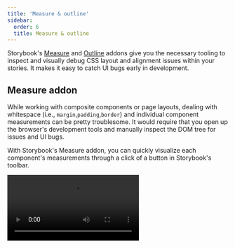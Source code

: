 ```yaml
---
title: 'Measure & outline'
sidebar:
  order: 6
  title: Measure & outline
---
```


<YouTubeCallout id="-S7GtH0hdc4" title="Debug CSS without DevTools — Storybook" />

Storybook's [Measure](https://storybook.js.org/addons/@storybook/addon-measure/) and [Outline](https://storybook.js.org/addons/@storybook/addon-outline) addons give you the necessary tooling to inspect and visually debug CSS layout and alignment issues within your stories. It makes it easy to catch UI bugs early in development.

## Measure addon

While working with composite components or page layouts, dealing with whitespace (i.e., `margin`,`padding`,`border`) and individual component measurements can be pretty troublesome. It would require that you open up the browser's development tools and manually inspect the DOM tree for issues and UI bugs.

With Storybook's Measure addon, you can quickly visualize each component's measurements through a click of a button in Storybook's toolbar.

<Video src="../_assets/essentials/addon-measure-optimized.mp4" />

<Callout variant="info" icon="💡">

  Alternatively you can press the `m` key on your keyboard to toggle the addon.

</Callout>

## Outline addon

When building your layouts, checking the visual alignment of all components can be pretty complicated, even more, if your components are spread apart or contain unique shapes.

With Storybook's Outline addon, you can toggle the outlines associated with all your UI elements, allowing you to spot bugs and broken layouts instantly with a click of a button.

<Video src="../_assets/essentials/addon-outline-optimized.mp4" />
